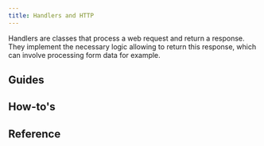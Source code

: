 ```yaml
---
title: Handlers and HTTP
---
```



Handlers are classes that process a web request and return a response. They implement the necessary logic allowing to return this response, which can involve processing form data for example.

## Guides

<div className="row category-index-row">
  <article key="introduction" className="col col--6">
    <DocCard item={{type: "link", href: "./handlers-and-http/introduction", label: "Introduction", docId: "handlers-and-http/introduction" }} />
  </article>
  <article key="routing" className="col col--6">
    <DocCard item={{type: "link", href: "./handlers-and-http/routing", label: "Routing", docId: "handlers-and-http/routing" }} />
  </article>
  <article key="generic-handlers" className="col col--6">
    <DocCard item={{type: "link", href: "./handlers-and-http/generic-handlers", label: "Generic handlers", docId: "handlers-and-http/generic-handlers" }} />
  </article>
  <article key="error-handlers" className="col col--6">
    <DocCard item={{type: "link", href: "./handlers-and-http/error-handlers", label: "Error handlers", docId: "handlers-and-http/error-handlers" }} />
  </article>
  <article key="middlewares" className="col col--6">
    <DocCard item={{type: "link", href: "./handlers-and-http/middlewares", label: "Middlewares", docId: "handlers-and-http/middlewares" }} />
  </article>
  <article key="middlewares" className="col col--6">
    <DocCard item={{type: "link", href: "./handlers-and-http/sessions", label: "Sessions", docId: "handlers-and-http/sessions" }} />
  </article>
</div>

## How-to's

<div className="row category-index-row">
  <article key="create-custom-route-parameters" className="col col--6">
    <DocCard item={{type: "link", href: "./handlers-and-http/how-to/create-custom-route-parameters", label: "Create custom route parameters", docId: "handlers-and-http/how-to/create-custom-route-parameters" }} />
  </article>
</div>

## Reference

<div className="row category-index-row">
  <article key="generic-handlers" className="col col--6">
    <DocCard item={{type: "link", href: "./handlers-and-http/reference/generic-handlers", label: "Generic handlers", docId: "handlers-and-http/reference/generic-handlers" }} />
  </article>
  <article key="middlewares" className="col col--6">
    <DocCard item={{type: "link", href: "./handlers-and-http/reference/middlewares", label: "Middlewares", docId: "handlers-and-http/reference/middlewares" }} />
  </article>
</div>
